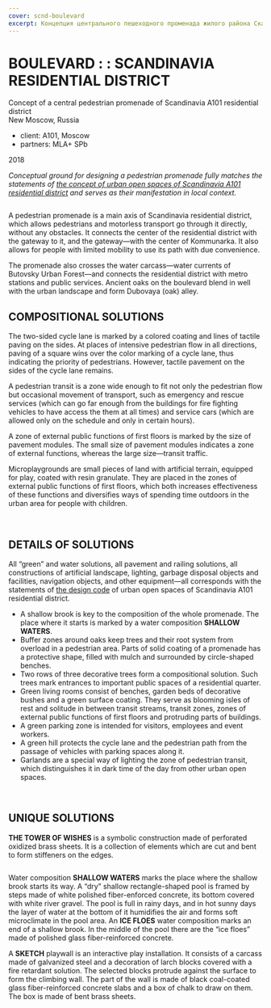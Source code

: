 ```yaml
---
cover: scnd-boulevard
excerpt: Концепция центрального пешеходного променада жилого района Скандинавия А101
---
```


# BOULEVARD : : SCANDINAVIA RESIDENTIAL DISTRICT

Concept of a central pedestrian promenade of Scandinavia A101 residential district <br/>
New Moscow, Russia

- client: А101, Moscow
- partners: MLA+ SPb

2018

_Conceptual ground for designing a pedestrian promenade fully matches the statements of [the concept of urban open spaces of Scandinavia A101 residential district](/scnd-gb) and serves as their manifestation in local context._

<Image src="https://unitcdn.tmshv.com/boulevard_scnd_boulevard_e100769eb0.jpg" alt="" />

A pedestrian promenade is a main axis of Scandinavia residential district, which allows pedestrians and motorless transport go through it directly, without any obstacles. It connects the center of the residential district with the gateway to it, and the gateway—with the center of Kommunarka. It also allows for people with limited mobility to use its path with due convenience.

The promenade also crosses the water carcass—water currents of Butovsky Urban Forest—and connects the residential district with metro stations and public services. Ancient oaks on the boulevard blend in well with the urban landscape and form Dubovaya (oak) alley.

## COMPOSITIONAL SOLUTIONS

The two-sided cycle lane is marked by a colored coating and lines of tactile paving on the sides. At places of intensive pedestrian flow in all directions, paving of a square wins over the color marking of a cycle lane, thus indicating the priority of pedestrians. However, tactile pavement on the sides of the cycle lane remains.

A pedestrian transit is a zone wide enough to fit not only the pedestrian flow but occasional movement of transport, such as emergency and rescue services (which can go far enough from the buildings for fire fighting vehicles to have access the them at all times) and service cars (which are allowed only on the schedule and only in certain hours).

A zone of external public functions of first floors is marked by the size of pavement modules. The small size of pavement modules indicates a zone of external functions, whereas the large size—transit traffic.

Microplaygrounds are small pieces of land with artificial terrain, equipped for play, coated with resin granulate. They are placed in the zones of external public functions of first floors, which both increases effectiveness of these functions and diversifies ways of spending time outdoors in the urban area for people with children.

<Carousel effect='crossfade'>
	<Image src="https://unitcdn.tmshv.com/boulevard_scnd_07_78eed45808.jpg" alt="" />
	<Image src="https://unitcdn.tmshv.com/boulevard_scnd_08_3a7f1a63ee.jpg" alt="" />
</Carousel>

## DETAILS OF SOLUTIONS

All “green” and water solutions, all pavement and railing solutions, all constructions of artificial landscape, lighting, garbage disposal objects and facilities, navigation objects, and other equipment—all corresponds with the statements of [the design code](/scnd-dc) of urban open spaces of Scandinavia A101 residential district.

- A shallow brook is key to the composition of the whole promenade. The place where it starts is marked by a water composition **SHALLOW WATERS**.
- Buffer zones around oaks keep trees and their root system from overload in a pedestrian area. Parts of solid coating of a promenade has a protective shape, filled with mulch and surrounded by circle-shaped benches.
- Two rows of three decorative trees form a compositional solution. Such trees mark entrances to important public spaces of a residential quarter.
- Green living rooms consist of benches, garden beds of decorative bushes and a green surface coating. They serve as blooming isles of rest and solitude in between transit streams, transit zones, zones of external public functions of first floors and protruding parts of buildings.
- A green parking zone is intended for visitors, employees and event workers.
- A green hill protects the cycle lane and the pedestrian path from the passage of vehicles with parking spaces along it.
- Garlands are a special way of lighting the zone of pedestrian transit, which distinguishes it in dark time of the day from other urban open spaces.

<Carousel effect='crossfade'>
	<Image src="https://unitcdn.tmshv.com/boulevard_scnd_04_1e74161258.jpg" alt="" />
	<Image src="https://unitcdn.tmshv.com/boulevard_scnd_05_d156d92665.jpg" alt="" />
</Carousel>

## UNIQUE SOLUTIONS

**THE TOWER OF WISHES** is a symbolic construction made of perforated oxidized brass sheets. It is a collection of elements which are cut and bent to form stiffeners on the edges.

<Image src="https://unitcdn.tmshv.com/boulevard_scnd_06_be1e44fa96.jpg" alt="" />

Water composition **SHALLOW WATERS** marks the place where the shallow brook starts its way. A “dry” shallow rectangle-shaped pool is framed by steps made of white polished fiber-enforced concrete, its bottom covered with white river gravel. The pool is full in rainy days, and in hot sunny days the layer of water at the bottom of it humidifies the air and forms soft microclimate in the pool area. An **ICE FLOES** water composition marks an end of a shallow brook. In the middle of the pool there are the “ice floes” made of polished glass fiber-reinforced concrete.

A **SKETCH** playwall is an interactive play installation. It consists of a carcass made of galvanized steel and a decoration of larch blocks covered with a fire retardant solution. The selected blocks protrude against the surface to form the climbing wall. The part of the wall is made of black coal-coated glass fiber-reinforced concrete slabs and a box of chalk to draw on them. The box is made of bent brass sheets.

<Carousel effect='crossfade'>
	<Image src="https://unitcdn.tmshv.com/boulevard_scnd_02_a951c647f6.jpg" alt="" />
	<Image src="https://unitcdn.tmshv.com/boulevard_scnd_03_89ee2b3b80.jpg" alt="" />
</Carousel>

